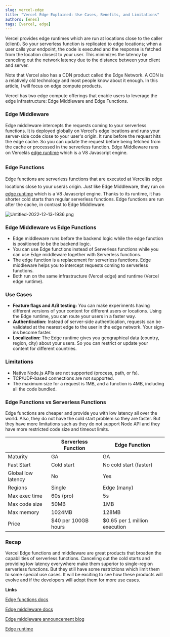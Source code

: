 ```yaml
---
slug: vercel-edge
title: "Vercel Edge Explained: Use Cases, Benefits, and Limitations"
authors: [enes]
tags: [vercel, edge]
---
```


Vercel provides edge runtimes which are run at locations close to the caller (client). So your serverless function is replicated to edge locations; when a user calls your endpoint, the code is executed and the response is fetched from the location closest to your user. This minimizes the latency by canceling out the network latency due to the distance between your client and server.

Note that Vercel also has a CDN product called the Edge Network. A CDN is a relatively old technology and most people know about it enough. In this article, I will focus on edge compute products.

Vercel has two edge compute offerings that enable users to leverage the edge infrastructure: Edge Middleware and Edge Functions.

### Edge Middleware

Edge middleware intercepts the requests coming to your serverless functions. It is deployed globally on Vercel's [](https://vercel.com/docs/concepts/edge-network/overview)edge locations and runs your server-side code close to your user's origin. It runs before the request hits the edge cache. So you can update the request before being fetched from the cache or processed in the serverless function. Edge Middleware runs on Vercelâs [edge runtime](https://edge-runtime.vercel.sh/packages/runtime) which is a V8 Javascript engine.

### Edge Functions

Edge functions are serverless functions that are executed at Vercelâs edge locations close to your userâs origin. Just like Edge Middleware, they run on [edge runtime](https://edge-runtime.vercel.sh/packages/runtime) which is a V8 Javascript engine. Thanks to its runtime, it has shorter cold starts than regular serverless functions. Edge functions are run after the cache, in contrast to Edge Middleware.

![Untitled-2022-12-13-1936.png](/blog/vercel-edge/vercel-edge.png)

### Edge Middleware vs Edge Functions

- Edge middleware runs before the backend logic while the edge function is positioned to be the backend logic.
- You can use Edge functions instead of Serverless functions while you can use Edge middleware together with Serverless functions.
- The edge function is a replacement for serverless functions. Edge middleware helps you to intercept requests coming to serverless functions.
- Both run on the same infrastructure (Vercel edge) and runtime (Vercel edge runtime).

### Use Cases

- **Feature flags and A/B testing:** You can make experiments having different versions of your content for different users or locations. Using the Edge runtime, you can route your users in a faster way.
- **Authentication:** Instead of server-side authentication, requests can be validated at the nearest edge to the user in the edge network. Your sign-ins become faster.
- **Localization:** The Edge runtime gives you geographical data (country, region, city) about your users. So you can restrict or update your content for different countries.

### Limitations

- Native Node.js APIs are not supported (process, path, or fs).
- TCP/UDP-based connections are not supported.
- The maximum size for a request is 1MB, and a function is 4MB, including all the code bundled.

### Edge Functions vs Serverless Functions

Edge functions are cheaper and provide you with low latency all over the world. Also, they do not have the cold start problem so they are faster. But they have more limitations such as they do not support Node API and they have more restricted code size and timeout limits.

|                    | Serverless Function | Edge Function                 |
| ------------------ | ------------------- | ----------------------------- |
| Maturity           | GA                  | GA                            |
| Fast Start         | Cold start          | No cold start (faster)        |
| Global low latency | No                  | Yes                           |
| Regions            | Single              | Edge (many)                   |
| Max exec time      | 60s (pro)           | 5s                            |
| Max code size      | 50MB                | 1MB                           |
| Max memory         | 1024MB              | 128MB                         |
| Price              | $40 per 100GB hours | $0.65 per 1 million execution |

### Recap

Vercel Edge functions and middleware are great products that broaden the capabilities of serverless functions. Canceling out the cold starts and providing low latency everywhere make them superior to single-region serverless functions. But they still have some restrictions which limit them to some special use cases. It will be exciting to see how these products will evolve and if the developers will adopt them for more use cases.

**Links**

[Edge functions docs](https://vercel.com/docs/concepts/functions/edge-functions)

[Edge middleware docs](https://vercel.com/docs/concepts/functions/edge-middleware)

[Edge middleware announcement blog](https://vercel.com/blog/vercel-edge-middleware-dynamic-at-the-speed-of-static)

[Edge runtime](https://edge-runtime.vercel.sh/)